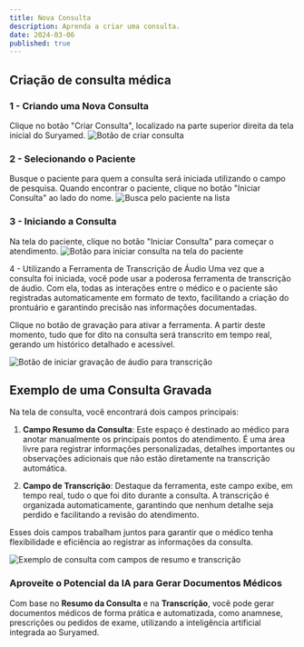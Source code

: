 ---
title: Nova Consulta
description: Aprenda a criar uma consulta.
date: 2024-03-06
published: true
---

## Criação de consulta médica


### 1 - Criando uma Nova Consulta
Clique no botão "Criar Consulta", localizado na parte superior direita da tela inicial do Suryamed.
<Image src="/static/nova-consulta.jpg" alt="Botão de criar consulta" width={1000} height={400} quality={100} className="rounded-md w-full h-full" />

### 2 - Selecionando o Paciente
Busque o paciente para quem a consulta será iniciada utilizando o campo de pesquisa. Quando encontrar o paciente, clique no botão "Iniciar Consulta" ao lado do nome.
<Image src="/static/nova-consulta-search.jpg" alt="Busca pelo paciente na lista" width={1000} height={400} quality={100} className="rounded-md w-full h-full" />

### 3 - Iniciando a Consulta
Na tela do paciente, clique no botão "Iniciar Consulta" para começar o atendimento.
<Image src="/static/iniciar-consulta.jpg" alt="Botão para iniciar consulta na tela do paciente" width={1000} height={400} quality={100} className="rounded-md w-full h-full" />

4 - Utilizando a Ferramenta de Transcrição de Áudio
Uma vez que a consulta foi iniciada, você pode usar a poderosa ferramenta de transcrição de áudio. Com ela, todas as interações entre o médico e o paciente são registradas automaticamente em formato de texto, facilitando a criação do prontuário e garantindo precisão nas informações documentadas.

Clique no botão de gravação para ativar a ferramenta. A partir deste momento, tudo que for dito na consulta será transcrito em tempo real, gerando um histórico detalhado e acessível.

<Image src="/static/iniciando-gravacao.jpg" alt="Botão de iniciar gravação de áudio para transcrição" width={1000} height={400} quality={100} className="rounded-md w-full h-full" />

## Exemplo de uma Consulta Gravada  

Na tela de consulta, você encontrará dois campos principais:  

1. **Campo Resumo da Consulta**: Este espaço é destinado ao médico para anotar manualmente os principais pontos do atendimento. É uma área livre para registrar informações personalizadas, detalhes importantes ou observações adicionais que não estão diretamente na transcrição automática.  

2. **Campo de Transcrição**: Destaque da ferramenta, este campo exibe, em tempo real, tudo o que foi dito durante a consulta. A transcrição é organizada automaticamente, garantindo que nenhum detalhe seja perdido e facilitando a revisão do atendimento.  

Esses dois campos trabalham juntos para garantir que o médico tenha flexibilidade e eficiência ao registrar as informações da consulta.  

<Image  
  src="/static/consulta-text.jpg"  
  alt="Exemplo de consulta com campos de resumo e transcrição"  
  width={1000}  
  height={400}  
  quality={100}  
  className="rounded-md w-full h-full"  
/>  

### Aproveite o Potencial da IA para Gerar Documentos Médicos  

Com base no **Resumo da Consulta** e na **Transcrição**, você pode gerar documentos médicos de forma prática e automatizada, como anamnese, prescrições ou pedidos de exame, utilizando a inteligência artificial integrada ao Suryamed.  

<DocsItemLink title="Saiba mais sobre a geração de documentos médicos com IA aqui" link="/docs/procurar-por-consultas"/>
